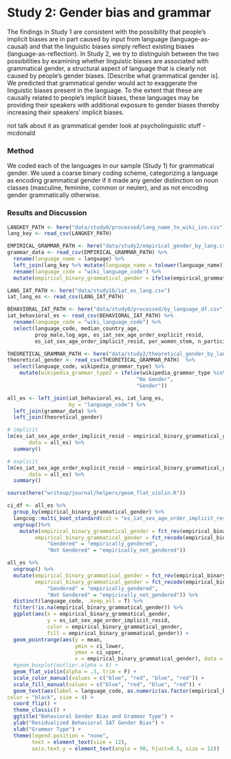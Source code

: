 
# Study 2: Gender bias and grammar

The findings in Study 1 are consistent with the possibility that people's implicit biases are in part caused by input from language (language-as-causal) and that the linguistic biases simply reflect existing biases (language-as-reflection). In Study 2, we try to distinguish
between the two possibilities by examining whether linguistic biases are associated with grammatical gender, a structural aspect of language that is clearly not caused by people's gender biases. [Describe what grammatical gender is]. We predicted that grammatical gender would act to exaggerate the linguistic biases present in the language. To the extent that these are causally related to people's implicit biases, these languages may be providing their speakers with additional exposure to gender biases thereby increasing their speakers' implicit biases.

not talk about it as grammatical gender
look at psycholinguistic stuff - mcdonald


### Method

We coded each of the  languages in our sample (Study 1) for grammatical gender. We used a coarse binary coding scheme, categorizing a language as encoding
grammatical gender if it made any gender distinction on noun classes
(masculine, feminine, common or neuter), and as not encoding gender
grammatically otherwise. 


### Results and Discussion

```r
LANGKEY_PATH <- here("data/study0/processed/lang_name_to_wiki_iso.csv")
lang_key <- read_csv(LANGKEY_PATH)

EMPIRICAL_GRAMMAR_PATH <- here("data/study2/empirical_gender_by_lang.csv")
grammar_data <- read_csv(EMPIRICAL_GRAMMAR_PATH) %>%
  rename(language_name = language) %>%
  left_join(lang_key %>% mutate(language_name = tolower(language_name))) %>%
  rename(language_code = "wiki_language_code") %>%
  mutate(empirical_binary_grammatical_gender = ifelse(empirical_grammatical_gender_score > 0, "empirically_gendered", "empirically_not_gendered"))

LANG_IAT_PATH <- here("data/study1b/iat_es_lang.csv")
iat_lang_es <- read_csv(LANG_IAT_PATH)

BEHAVIORAL_IAT_PATH <- here("data/study0/processed/by_language_df.csv")
iat_behavioral_es <- read_csv(BEHAVIORAL_IAT_PATH) %>%
  rename(language_code = "wiki_language_code") %>%
  select(language_code, median_country_age, 
         prop_male,log_age, es_iat_sex_age_order_explicit_resid,
         es_iat_sex_age_order_implicit_resid, per_women_stem, n_participants)

THEORETICAL_GRAMMAR_PATH <- here("data/study2/theoretical_gender_by_lang.csv")
theoretical_gender <- read_csv(THEORETICAL_GRAMMAR_PATH)  %>%
  select(language_code, wikipedia_grammar_type) %>%
    mutate(wikipedia_grammar_type2 = ifelse(wikipedia_grammar_type %in%  c("none", "CN"),
                                          "No Gender", 
                                          "Gender")) 

all_es <- left_join(iat_behavioral_es, iat_lang_es, 
                    by = "language_code") %>%
  left_join(grammar_data) %>%
  left_join(theoretical_gender) 
```

```r
# implicit
lm(es_iat_sex_age_order_implicit_resid ~ empirical_binary_grammatical_gender + wikipedia_grammar_type2 + median_country_age, 
       data = all_es) %>%
  summary()

# explicit
lm(es_iat_sex_age_order_explicit_resid ~ empirical_binary_grammatical_gender + wikipedia_grammar_type2 + median_country_age, 
       data = all_es) %>%
  summary()
```


```r

source(here("writeup/journal/helpers/geom_flat_violin.R"))

ci_df <- all_es %>%
  group_by(empirical_binary_grammatical_gender) %>%
  langcog::multi_boot_standard(col = "es_iat_sex_age_order_implicit_resid") %>%
  ungroup()%>%
    mutate(empirical_binary_grammatical_gender = fct_rev(empirical_binary_grammatical_gender),
         empirical_binary_grammatical_gender = fct_recode(empirical_binary_grammatical_gender, 
             "Gendered" = "empirically_gendered", 
             "Not Gendered" = "empirically_not_gendered"))

all_es %>%
  ungroup() %>%
  mutate(empirical_binary_grammatical_gender = fct_rev(empirical_binary_grammatical_gender),
         empirical_binary_grammatical_gender = fct_recode(empirical_binary_grammatical_gender, 
             "Gendered" = "empirically_gendered", 
             "Not Gendered" = "empirically_not_gendered")) %>%
  distinct(language_code, .keep_all = T) %>%
  filter(!is.na(empirical_binary_grammatical_gender)) %>%
  ggplot(aes(x = empirical_binary_grammatical_gender,  
             y = es_iat_sex_age_order_implicit_resid,
             color = empirical_binary_grammatical_gender,
             fill = empirical_binary_grammatical_gender)) +
  geom_pointrange(aes(y = mean, 
                      ymin = ci_lower,
                      ymax = ci_upper, 
                      x = empirical_binary_grammatical_gender), data = ci_df, size = 1) +
  #geom_boxplot(outlier.alpha = 0) +
  geom_flat_violin(alpha = .3, trim = F) +
  scale_color_manual(values = c("blue", "red", "blue", "red")) +
  scale_fill_manual(values = c("blue", "red", "blue", "red")) +
  geom_text(aes(label = language_code, as.numeric(as.factor(empirical_binary_grammatical_gender))-.05), 
color = "black", size = 4) +
  coord_flip() +
  theme_classic() +
  ggtitle("Behavioral Gender Bias and Grammar Type") +
  ylab("Residualized Behavioral IAT Gender Bias") +
  xlab("Grammar Type") +
  theme(legend.position = "none",
        text = element_text(size = 12),
        axis.text.y = element_text(angle = 90, hjust=0.5, size = 12))
```




 